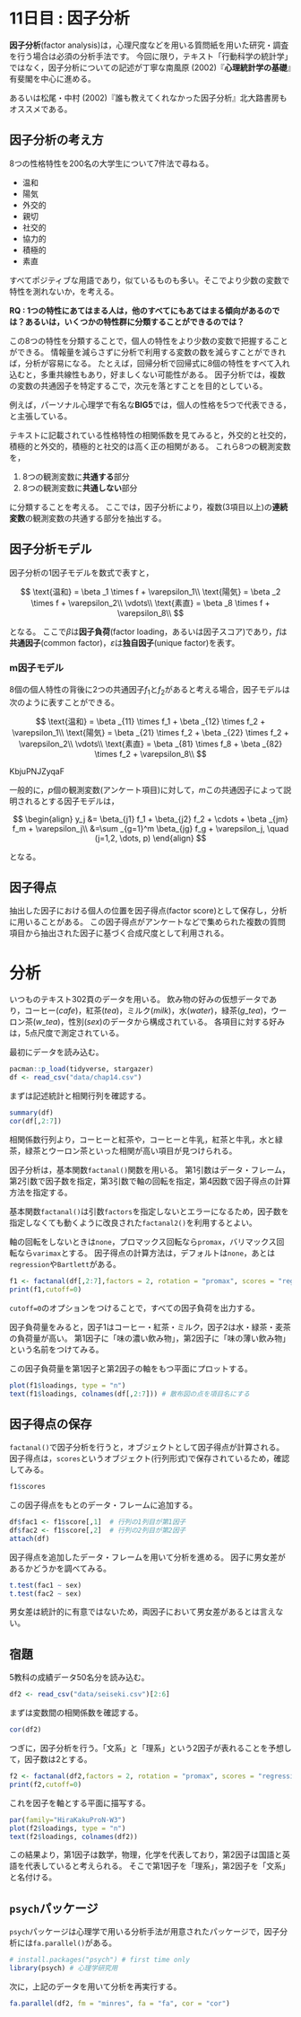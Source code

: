 # 11日目 : 因子分析 {.unnumbered}

**因子分析**(factor analysis)は，心理尺度などを用いる質問紙を用いた研究・調査を行う場合は必須の分析手法です。
今回に限り，テキスト「行動科学の統計学」ではなく，因子分析についての記述が丁寧な南風原 (2002)『**心理統計学の基礎**』有斐閣を中心に進める。

<aside>
あるいは松尾・中村 (2002)『誰も教えてくれなかった因子分析』北大路書房もオススメである。
</aside>


## 因子分析の考え方

8つの性格特性を200名の大学生について7件法で尋ねる。

- 温和
- 陽気
- 外交的
- 親切
- 社交的
- 協力的
- 積極的
- 素直

すべてポジティブな用語であり，似ているものも多い。そこでより少数の変数で特性を測れないか，を考える。

**RQ : 1つの特性にあてはまる人は，他のすべてにもあてはまる傾向があるのでは？あるいは，いくつかの特性群に分類することができるのでは？**

この8つの特性を分類することで，個人の特性をより少数の変数で把握することができる。
情報量を減らさずに分析で利用する変数の数を減らすことができれば，分析が容易になる。
たとえば，回帰分析で回帰式に8個の特性をすべて入れ込むと，多重共線性もあり，好ましくない可能性がある。
因子分析では，複数の変数の共通因子を特定するこで，次元を落とすことを目的としている。

<aside>
例えば，パーソナル心理学で有名な**BIG5**では，個人の性格を5つで代表できる，と主張している。
</aside>

テキストに記載されている性格特性の相関係数を見てみると，外交的と社交的，積極的と外交的，積極的と社交的は高く正の相関がある。
これら8つの観測変数を，

1. 8つの観測変数に**共通する**部分
2. 8つの観測変数に**共通しない**部分

に分類することを考える。
ここでは，因子分析により，複数(3項目以上)の**連続変数**の観測変数の共通する部分を抽出する。

## 因子分析モデル

因子分析の1因子モデルを数式で表すと，

$$
\text{温和}  = \beta _1 \times f + \varepsilon_1\\
\text{陽気}  = \beta _2 \times f + \varepsilon_2\\
\vdots\\
\text{素直}  = \beta _8 \times f + \varepsilon_8\\
$$

となる。
ここで$\beta$は**因子負荷**(factor loading，あるいは因子スコア)であり，$f$は**共通因子**(common factor)，$\varepsilon$は**独自因子**(unique factor)を表す。

### m因子モデル

8個の個人特性の背後に2つの共通因子$f_1$と$f_2$があると考える場合，因子モデルは次のように表すことができる。

$$
\text{温和}  = \beta _{11} \times f_1 + \beta _{12} \times f_2 + \varepsilon_1\\
\text{陽気}  = \beta _{21} \times f_2 + \beta _{22} \times f_2 + \varepsilon_2\\
\vdots\\
\text{素直}  = \beta _{81} \times f_8 + \beta _{82} \times f_2 + \varepsilon_8\\
$$

KbjuPNJZyqaF



一般的に，$p$個の観測変数(アンケート項目)に対して，$m$この共通因子によって説明されるとする因子モデルは，

$$
\begin{align}
y_j &= \beta_{j1} f_1 + \beta_{j2} f_2 + \cdots + \beta _{jm} f_m + \varepsilon_j\\
    &=\sum _{g=1}^m \beta_{jg} f_g + \varepsilon_j, \quad (j=1,2, \dots, p)
\end{align}
$$

となる。


## 因子得点

抽出した因子における個人の位置を因子得点(factor score)として保存し，分析に用いることがある。
この因子得点がアンケートなどで集められた複数の質問項目から抽出された因子に基づく合成尺度として利用される。


# 分析

いつものテキスト302頁のデータを用いる。
飲み物の好みの仮想データであり，コーヒー($cafe$)，紅茶($tea$)，ミルク($milk$)，水($water$)，緑茶($g\_tea$)，ウーロン茶($w\_tea$)，性別($sex$)のデータから構成されている。
各項目に対する好みは，5点尺度で測定されている。

最初にデータを読み込む。

```r
pacman::p_load(tidyverse, stargazer)
df <- read_csv("data/chap14.csv")
```

まずは記述統計と相関行列を確認する。

```r
summary(df)
cor(df[,2:7])
```

相関係数行列より，コーヒーと紅茶や，コーヒーと牛乳，紅茶と牛乳，水と緑茶，緑茶とウーロン茶といった相関が高い項目が見つけられる。


因子分析は，基本関数`factanal()`関数を用いる。
第1引数はデータ・フレーム，第2引数で因子数を指定，第3引数で軸の回転を指定，第4因数で因子得点の計算方法を指定する。

<aside>
基本関数`factanal()`は引数`factors`を指定しないとエラーになるため，因子数を指定しなくても動くように改良された`factanal2()`を利用するとよい。
</aside>

軸の回転をしないときは`none`，プロマックス回転なら`promax`，バリマックス回転なら`varimax`とする。
因子得点の計算方法は，デフォルトは`none`，あとは`regression`や`Bartlett`がある。


```r
f1 <- factanal(df[,2:7],factors = 2, rotation = "promax", scores = "regression")
print(f1,cutoff=0)
```

<aside>
`cutoff=0`のオプションをつけることで，すべての因子負荷を出力する。
</aside>

因子負荷量をみると，因子1はコーヒー・紅茶・ミルク，因子2は水・緑茶・麦茶の負荷量が高い。
第1因子に「味の濃い飲み物」，第2因子に「味の薄い飲み物」という名前をつけてみる。

この因子負荷量を第1因子と第2因子の軸をもつ平面にプロットする。

```r
plot(f1$loadings, type = "n")
text(f1$loadings, colnames(df[,2:7])) # 散布図の点を項目名にする
```



## 因子得点の保存

`factanal()`で因子分析を行うと，オブジェクトとして因子得点が計算される。
因子得点は，`scores`というオブジェクト(行列形式)で保存されているため，確認してみる。

```r
f1$scores
```

この因子得点をもとのデータ・フレームに追加する。

```r
df$fac1 <- f1$score[,1]  # 行列の1列目が第1因子
df$fac2 <- f1$score[,2]  # 行列の2列目が第2因子
attach(df)
```

因子得点を追加したデータ・フレームを用いて分析を進める。
因子に男女差があるかどうかを調べてみる。

```r
t.test(fac1 ~ sex)
t.test(fac2 ~ sex)
```

男女差は統計的に有意ではないため，両因子において男女差があるとは言えない。

## 宿題

5教科の成績データ50名分を読み込む。

```r
df2 <- read_csv("data/seiseki.csv")[2:6]
```

まずは変数間の相関係数を確認する。

```r
cor(df2)
```

つぎに，因子分析を行う。「文系」と「理系」という2因子が表れることを予想して，因子数は2とする。

```r
f2 <- factanal(df2,factors = 2, rotation = "promax", scores = "regression")
print(f2,cutoff=0)
```


これを因子を軸とする平面に描写する。

```r
par(family="HiraKakuProN-W3")
plot(f2$loadings, type = "n")
text(f2$loadings, colnames(df2))
```

この結果より，第1因子は数学，物理，化学を代表しており，第2因子は国語と英語を代表していると考えられる。
そこで第1因子を「理系」，第2因子を「文系」と名付ける。

## `psych`パッケージ

`psych`パッケージは心理学で用いる分析手法が用意されたパッケージで，因子分析には`fa.parallel()`がある。

```r
# install.packages("psych") # first time only
library(psych) # 心理学研究用
```

次に，上記のデータを用いて分析を再実行する。

```r
fa.parallel(df2, fm = "minres", fa = "fa", cor = "cor")
```

<!--
|     | 第1因子 | 第2因子 | 共通因子 |
|:---|:---:|:---:|:---:|
|コーヒー| 0.86 | 0.07 | 0.76 |
|紅茶|1.00|||
|牛乳||||
|水||||
|緑茶||||
|麦茶||||
-->

